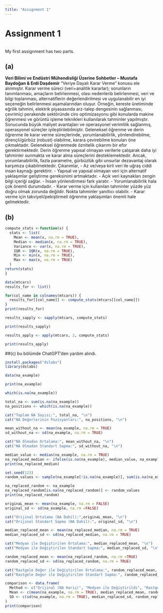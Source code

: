 ```yaml
---
title: "Assignment 1"
---
```


# Assignment 1

```r

```

My first assignment has two parts.

## (a)
**Veri Bilimi ve Endüstri Mühendisliği Üzerine Sohbetler – Mustafa Baydoğan & Erdi Daşdemir**
“Veriye Dayalı Karar Verme” konusu ele alınmıştır. Karar verme süreci (veri+analitik kararlar); sorunların tanımlanması, amaçların belirlenmesi, olası nedenlerib belirlenmesi, veri ve bilgi toplanması, alternatiflerin değerlendirilmesi ve uygulanabilir en iyi seçeneğin belirlenmesi aşamalarından oluşur. Örneğin, kereste üretiminde eğrilik tahmini, elektrik piyasasında arz-talep dengesinin sağlanması, çevrimiçi perakende sektöründe ciro optimizasyonu gibi konularda makine öğrenmesi ve görüntü işleme teknikleri kullanılarak tahminler yapılmıştır.  Sonucunda büyük maliyet avantajları ve operasyonel verimlilik sağlanmış, operasyonel süreçler iyileştirilebilmiştir. Geleneksel öğrenme ve derin öğrenme ile karar verme süreçlerinde, yorumlanabilirlik, yönlendirebilme, dirençli/gürbüz (robust) olabilme, karara çevirebilme konuları öne çıkmaktadır. Geleneksel öğrenmede öznitelik çıkarımı bir efor gerektirmektedir. Derin öğrenme yapısal olmayan verilerle çalışarak daha iyi tahminler sunmakta ve karar alma süreçlerini desteklemektedir. Ancak, yorumlanabilirlik, fazla parametre, gürbüzlük gibi unsurlar dezavantaj olarak karşımıza çıkabilmektedir.
Çıkarımlar, 
- Az ve/veya kirli veri ile uğraş ciddi insan kaynağı gerektirir.
- Yapısal ve yapısal olmayan veri için alternatif yaklaşımlar geliştirme gereksinimi artmaktadır.
- Açık veri kaynakları zengin bilgi içeriği sağlar.
- İnsan yönlendirmesi fark yaratır.
- Yorumlanabilirlik hala çok önemli durumdadır.
- Karar verme için kullanılan tahminler yüzde yüz doğru olmak zorunda değildir. Nokta tahminler yanıltıcı olabilir.
- Karar verme için takviyeli/pekiştirmeli öğrenme yaklaşımları önemli hale gelmektedir.


## (b)
```r

compute_stats <-function(x) {
  stats <- list(
    Mean <- mean(x, na.rm = TRUE),
    Median <- median(x, na.rm = TRUE),
    Variance <- var(x, na.rm = TRUE),
    IQR <- IQR(x, na.rm = TRUE), 
    Min <- min(x, na.rm = TRUE),
    Max <- max(x, na.rm = TRUE)
  )
return(stats)
}

```


```r
data(mtcars)
results_for <- list()

for(col_name in colnames(mtcars)) {
  results_for[[col_name]] <- compute_stats(mtcars[[col_name]])
}
print(results_for)
```


```r
results_sapply <- sapply(mtcars, compute_stats)

print(results_sapply)
```

```r
results_apply <- apply(mtcars, 2, compute_stats)

print(results_apply)

```

##(c) bu bölümde ChatGPT'den yardım alındı.
```r


install.packages("dslabs")
library(dslabs)

data(na_example)

print(na_example)

which(is.na(na_example))
```

```r

total_na <- sum(is.na(na_example))
na_positions <- which(is.na(na_example))

cat("Toplam NA Sayısı:", total_na, "\n")
cat("NA Değerlerinin Pozisyonları:", na_positions, "\n")
```

```r
mean_without_na <- mean(na_example, na.rm = TRUE)
sd_without_na <- sd(na_example, na.rm = TRUE)

cat("NA Olmadan Ortalama:", mean_without_na, "\n")
cat("NA Olmadan Standart Sapma:", sd_without_na, "\n")
```

```r
median_value <- median(na_example, na.rm = TRUE)
na_replaced_median <- ifelse(is.na(na_example), median_value, na_example)
print(na_replaced_median)

```

```r
set.seed(123) 
random_values <- sample(na_example[!is.na(na_example)], sum(is.na(na_example)), replace = TRUE)

na_replaced_random <- na_example
na_replaced_random[is.na(na_replaced_random)] <- random_values
print(na_replaced_random)
```

```r
originaL_mean <- mean(na_example, na.rm = FALSE)
original_sd <- sd(na_example, na.rm =FALSE)

cat("Orijinal Ortalama (NA Dahil):",originaL_mean, "\n")
cat("Orijinal Standart Sapma (NA Dahil):", original_sd, "\n")
```

```r
median_replaced_mean <- mean(na_replaced_median, na.rm = TRUE)
median_replaced_sd <- sd(na_replaced_median, na.rm = TRUE)

cat("Medyan ile Değiştirilen Ortalama:", median_replaced_mean, "\n")
cat("Medyan ile Değiştirilen Standart Sapma:", median_replaced_sd, "\n")
```

```r
random_replaced_mean <- mean(na_replaced_random, na.rm =TRUE)
random_replaced_sd <- sd(na_replaced_random, na.rm = TRUE)

cat("Rastgele Değer ile Değiştirilen Ortalama:", random_replaced_mean, "\n")
cat("Rastgele Değer ile Değiştirilen Standart Sapma:", random_replaced_sd, "\n")
```

```r
comparison <- data.frame(
  Method <- c("Orijinal (NA Hariç)", "Medyan ile Değiştirildi", "Rastgele Değer ile Değiştirildi"),
  Mean <- c(mean(na_example, na.rm = TRUE), median_replaced_mean, random_replaced_mean),
  SD <- c(sd(na_example, na.rm = TRUE), median_replaced_sd, random_replaced_sd)
)
print(comparison)
```

